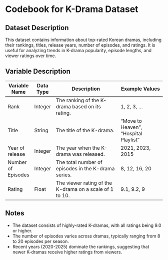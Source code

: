 # Codebook for K-Drama Dataset

## Dataset Description

This dataset contains information about top-rated Korean dramas, including their rankings, titles, release years, number of episodes, and ratings. It is useful for analyzing trends in K-drama popularity, episode lengths, and viewer ratings over time.

## Variable Description

| Variable Name      | Data Type | Description                                             | Example Values                        |
|--------------------|-----------|---------------------------------------------------------|---------------------------------------|
| Rank               | Integer   | The ranking of the K-drama based on its rating.         | 1, 2, 3, ...                          |
| Title              | String    | The title of the K-drama.                               | "Move to Heaven", "Hospital Playlist" |
| Year of release    | Integer   | The year when the K-drama was released.                 | 2021, 2023, 2015                      |
| Number of Episodes | Integer   | The total number of episodes in the K-drama series.     | 8, 12, 16, 20                         |
| Rating             | Float     | The viewer rating of the K-drama on a scale of 1 to 10. | 9.1, 9.2, 9                           |

## Notes

-   The dataset consists of highly-rated K-dramas, with all ratings being 9.0 or higher.
-   The number of episodes varies across dramas, typically ranging from 8 to 20 episodes per season.
-   Recent years (2020-2025) dominate the rankings, suggesting that newer K-dramas receive higher ratings from viewers.
